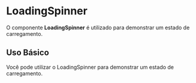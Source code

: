 
<Meta of={LoadingSpinnerStories} />

# LoadingSpinner

O componente **LoadingSpinner** é utilizado para demonstrar um estado de carregamento.

## Uso Básico

Você pode utilizar o LoadingSpinner para demonstrar um estado de carregamento.

<Canvas of={LoadingSpinnerStories.UsoBasico} />
